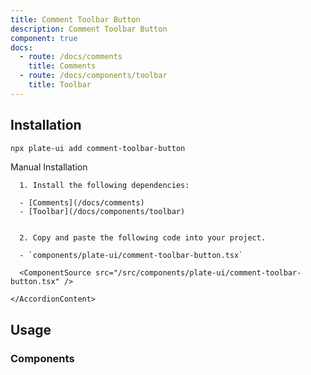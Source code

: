 ```yaml
---
title: Comment Toolbar Button
description: Comment Toolbar Button
component: true
docs:
  - route: /docs/comments
    title: Comments
  - route: /docs/components/toolbar
    title: Toolbar
---
```


<ComponentExample src="/src/components/examples/PlaygroundDemo.tsx">
  <PlaygroundDemo id="comment" />
</ComponentExample>

## Installation

```bash
npx plate-ui add comment-toolbar-button
```

<Accordion type="single" collapsible>
  <AccordionItem value="manual-installation">
    <AccordionTrigger>Manual Installation</AccordionTrigger>
    <AccordionContent>

      1. Install the following dependencies:

      - [Comments](/docs/comments)
      - [Toolbar](/docs/components/toolbar)


      2. Copy and paste the following code into your project.

      - `components/plate-ui/comment-toolbar-button.tsx`

      <ComponentSource src="/src/components/plate-ui/comment-toolbar-button.tsx" />

    </AccordionContent>

  </AccordionItem>
</Accordion>

## Usage

### Components

<ComponentSource src="/src/components/plate-ui/fixed-toolbar-buttons.tsx" />
<ComponentSource src="/src/components/plate-ui/floating-toolbar-buttons.tsx" />
